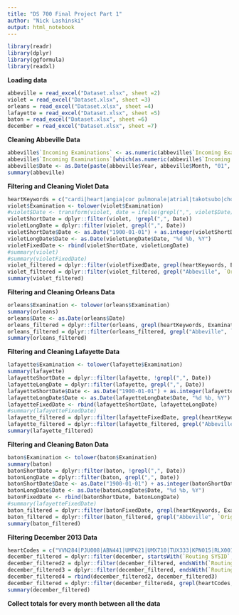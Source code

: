 ```yaml
---
title: "DS 700 Final Project Part 1"
author: "Nick Lashinski"
output: html_notebook
---
```



```r
library(readr)
library(dplyr)
library(ggformula)
library(readxl)
```
**Loading data**
```r
abbeville = read_excel("Dataset.xlsx", sheet =2)
violet = read_excel("Dataset.xlsx", sheet =3)
orleans = read_excel("Dataset.xlsx", sheet =4)
lafayette = read_excel("Dataset.xlsx", sheet =5)
baton = read_excel("Dataset.xlsx", sheet =6)
december = read_excel("Dataset.xlsx", sheet =7)
```
**Cleaning Abbeville Data**
```r
abbeville$`Incoming Examinations` <- as.numeric(abbeville$`Incoming Examinations`)
abbeville$`Incoming Examinations`[which(as.numeric(abbeville$`Incoming Examinations`) > 100000)] = NA
abbeville$Date <- as.Date(paste(abbeville$Year, abbeville$Month, "01", sep="-"))
summary(abbeville)
```

**Filtering and Cleaning Violet Data**
```r
heartKeywords = c("cardi|heart|angia|cor pulmonale|atrial|takotsubo|chordae|coronary")
violet$Examination <- tolower(violet$Examination)
#violet$Date <- transform(violet, date = ifelse(grepl(",", violet$Date), as.Date(violet$Date, "%d %b, %Y"), as.Date("1900-01-01") + as.integer(violet$Date)))
violetShortDate = dplyr::filter(violet, !grepl(",", Date))
violetLongDate = dplyr::filter(violet, grepl(",", Date))
violetShortDate$Date <- as.Date("1900-01-01") + as.integer(violetShortDate$Date)
violetLongDate$Date <- as.Date(violetLongDate$Date, "%d %b, %Y")
violetFixedDate <- rbind(violetShortDate, violetLongDate)
#summary(violet)
#summary(violetFixedDate)
violet_filtered = dplyr::filter(violetFixedDate, grepl(heartKeywords, Examination))
violet_filtered = dplyr::filter(violet_filtered, grepl("Abbeville", `Original Hospital Location`))
summary(violet_filtered)
```
**Filtering and Cleaning Orleans Data**
```r
orleans$Examination <- tolower(orleans$Examination)
summary(orleans)
orleans$Date <- as.Date(orleans$Date)
orleans_filtered = dplyr::filter(orleans, grepl(heartKeywords, Examination))
orleans_filtered = dplyr::filter(orleans_filtered, grepl("Abbeville", `Original Hospital Location`))
summary(orleans_filtered)
```
**Filtering and Cleaning Lafayette Data**
```r
lafayette$Examination <- tolower(lafayette$Examination)
summary(lafayette)
lafayetteShortDate = dplyr::filter(lafayette, !grepl(",", Date))
lafayetteLongDate = dplyr::filter(lafayette, grepl(",", Date))
lafayetteShortDate$Date <- as.Date("1900-01-01") + as.integer(lafayetteShortDate$Date)
lafayetteLongDate$Date <- as.Date(lafayetteLongDate$Date, "%d %b, %Y")
lafayetteFixedDate <- rbind(lafayetteShortDate, lafayetteLongDate)
#summary(lafayetteFixedDate)
lafayette_filtered = dplyr::filter(lafayetteFixedDate, grepl(heartKeywords, Examination))
lafayette_filtered = dplyr::filter(lafayette_filtered, grepl("Abbeville", `Original Hospital Location`))
summary(lafayette_filtered)
```
**Filtering and Cleaning Baton Data**
```r
baton$Examination <- tolower(baton$Examination)
summary(baton)
batonShortDate = dplyr::filter(baton, !grepl(",", Date))
batonLongDate = dplyr::filter(baton, grepl(",", Date))
batonShortDate$Date <- as.Date("1900-01-01") + as.integer(batonShortDate$Date)
batonLongDate$Date <- as.Date(batonLongDate$Date, "%d %b, %Y")
batonFixedDate <- rbind(batonShortDate, batonLongDate)
#summary(lafayetteFixedDate)
baton_filtered = dplyr::filter(batonFixedDate, grepl(heartKeywords, Examination))
baton_filtered = dplyr::filter(baton_filtered, grepl("Abbeville", `Original Hospital Location`))
summary(baton_filtered)
```
**Filtering December 2013 Data**
```r
heartCodes = c("VVN284|PJU008|ABN441|UMP621|UMX710|TUX333|KPN015|RLX001|WPC608|LLA092|LLN112|TNR628|LOR159|KON421|KOZ198|ROB001")
december_filtered = dplyr::filter(december, startsWith(`Routing SYSID`, "L839"))
december_filtered2 = dplyr::filter(december_filtered, endsWith(`Routing SYSID`, "TGU3"))
december_filtered3 = dplyr::filter(december_filtered, endsWith(`Routing SYSID`, "ROV8"))
december_filtered4 = rbind(december_filtered2, december_filtered3)
december_filtered = dplyr::filter(december_filtered4, grepl(heartCodes, `Routing SYSID`))
summary(december_filtered)
```
**Collect totals for every month between all the data**
